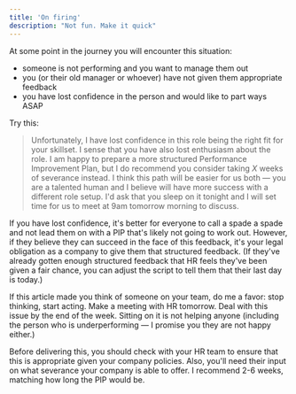 ```yaml
---
title: 'On firing'
description: "Not fun. Make it quick"
---
```


At some point in the journey you will encounter this situation:

- someone is not performing and you want to manage them out
- you (or their old manager or whoever) have not given them appropriate feedback
- you have lost confidence in the person and would like to part ways ASAP

Try this:

> Unfortunately, I have lost confidence in this role being the right fit for your skillset. I sense that you have also lost enthusiasm about the role. I am happy to prepare a more structured Performance Improvement Plan, but I do recommend you consider taking _X_ weeks of severance instead. I think this path will be easier for us both — you are a talented human and I believe will have more success with a different role setup. I'd ask that you sleep on it tonight and I will set time for us to meet at 9am tomorrow morning to discuss.

If you have lost confidence, it's better for everyone to call a spade a spade and not lead them on with a PIP that's likely not going to work out. However, if they believe they can succeed in the face of this feedback, it's your legal obligation as a company to give them that structured feedback. (If they've already gotten enough structured feedback that HR feels they've been given a fair chance, you can adjust the script to tell them that their last day is today.)

If this article made you think of someone on your team, do me a favor: stop thinking, start acting. Make a meeting with HR tomorrow. Deal with this issue by the end of the week. Sitting on it is not helping anyone (including the person who is underperforming — I promise you they are not happy either.)

<Note>
Before delivering this, you should check with your HR team to ensure that this is appropriate given your company policies. Also, you'll need their input on what severance your company is able to offer. I recommend 2-6 weeks, matching how long the PIP would be.
</Note>
